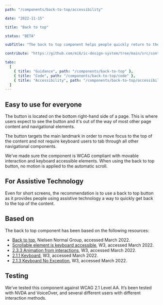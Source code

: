 ```yaml
---
path: "/components/back-to-top/accessibility"

date: "2022-11-15"

title: "Back to top"

status: "BETA"

subTitle: "The back to top component helps people quickly return to the top of a long page."

contribute: "https://github.com/mi6/ic-design-system/tree/main/src/content/structured/components/back-to-top.mdx"

tabs:
  [
    { title: "Guidance", path: "/components/back-to-top" },
    { title: "Code", path: "/components/back-to-top/code" },
    { title: "Accessibility", path: "/components/back-to-top/accessibility" },
  ]
---
```


## Easy to use for everyone

The button is located on the bottom right-hand side of a page. This is where users expect to see the button and it's out of the way of most other page content and navigational elements.

The button targets the main landmark in order to move focus to the top of the content and not require keyboard users to tab through all other navigational components.

We’ve made sure the component is WCAG compliant with movable interaction and keyboard accessible elements. When using the back to top button, no motion is applied to the automatic scroll.

## For Assistive Technology

Even for short screens, the recommendation is to use a back to top button as it provides people using assistive technology a way to quickly get back to the top of the content.

## Based on

The back to top component has been based on the following resources:

- [Back to top](https://www.nngroup.com/articles/back-to-top/), Nielsen Normal Group, accessed March 2022.
- [Scrollable element is keyboard accessible](https://www.w3.org/WAI/standards-guidelines/act/rules/0ssw9k/proposed/), W3, accessed March 2022.
- [2.3.3 Animation from interactions](https://www.w3.org/WAI/WCAG21/Understanding/animation-from-interactions), W3, accessed March 2022.
- [2.1.1 Keyboard](https://www.w3.org/WAI/WCAG21/Understanding/keyboard), W3, accessed March 2022.
- [2.1.3 Keyboard No Exception](https://www.w3.org/WAI/WCAG21/Understanding/keyboard-no-exception), W3, accessed March 2022.

## Testing

We’ve tested this component against WCAG 2.1 Level AA. It’s been tested with NVDA and VoiceOver, and several different users with different interaction methods.
